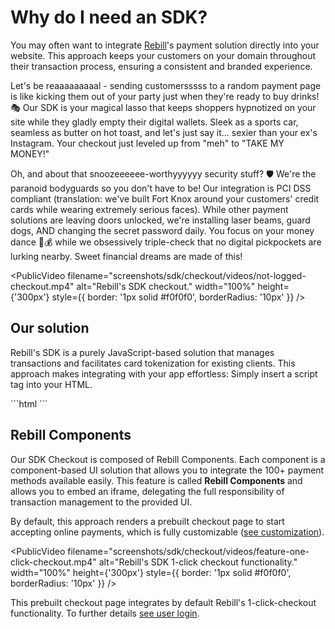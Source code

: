 
# Why do I need an SDK?

You may often want to integrate [Rebill](https://rebill.com/)'s payment solution directly into your website. This approach keeps your customers on your domain throughout their transaction process, ensuring a consistent and branded experience.

Let's be reaaaaaaaaal - sending customersssss to a random payment page is like kicking them out of your party just when they're ready to buy drinks! 🎭 Our SDK is your magical lasso that keeps shoppers hypnotized on your site while they gladly empty their digital wallets. Sleek as a sports car, seamless as butter on hot toast, and let's just say it... sexier than your ex's Instagram. Your checkout just leveled up from "meh" to "TAKE MY MONEY!"

Oh, and about that snoozeeeeee-worthyyyyyy security stuff? 🛡️ We're the paranoid bodyguards so you don't have to be! Our integration is PCI DSS compliant (translation: we've built Fort Knox around your customers' credit cards while wearing extremely serious faces). While other payment solutions are leaving doors unlocked, we're installing laser beams, guard dogs, AND changing the secret password daily. You focus on your money dance 💃💰 while we obsessively triple-check that no digital pickpockets are lurking nearby. Sweet financial dreams are made of this!

<PublicVideo
  filename="screenshots/sdk/checkout/videos/not-logged-checkout.mp4"
  alt="Rebill's SDK checkout."
  width="100%"
  height={'300px'}
  style={{ border: '1px solid #f0f0f0', borderRadius: '10px' }}
/>


## Our solution

Rebill's SDK is a purely JavaScript-based solution that manages transactions and facilitates card tokenization for existing clients. This approach makes integrating with your app effortless: Simply insert a script tag into your HTML.

<CodeGroup>
  ```html
  <script src="https://sdk.rebill.com/v3/rebill.js"></script>
  ```
</CodeGroup>

## **Rebill Components**

Our SDK Checkout is composed of Rebill Components. Each component is a component-based UI solution that allows you to integrate the 100+ payment methods available easily. This feature is called **Rebill Components** and allows you to embed an iframe, delegating the full responsibility of transaction management to the provided UI.

By default, this approach renders a prebuilt checkout page to start accepting online payments, which is fully customizable ([see customization](https://docs.rebill.com/sdk/checkout#display)).


<PublicVideo
  filename="screenshots/sdk/checkout/videos/feature-one-click-checkout.mp4"
  alt="Rebill's SDK 1-click checkout functionality."
  width="100%"
  height={'300px'}
  style={{ border: '1px solid #f0f0f0', borderRadius: '10px' }}
/>

This prebuilt checkout page integrates by default Rebill's 1-click-checkout functionality. To further details [see user login](https://docs.rebill.com/sdk/checkout#user-login).
